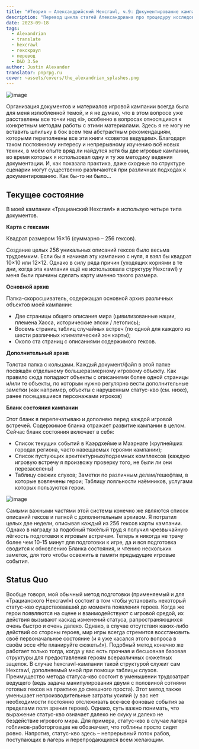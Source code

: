 ```yaml
---
title: "#Теория — Александрийский Hexcrawl, ч.9: Документирование кампании (перевод)"
description: "Перевод цикла статей Александриана про процедуру исследования гексов в третьей редакции D&D #alexandrian #hexcrawl #dnd3e #translate"
date: 2023-09-18
tags:
  - Alexandrian
  - translate
  - hexcrawl
  - гекскраул
  - перевод
  - D&D 3.5e
author: Justin Alexander
translator: pnprpg.ru
cover: ~assets/covers/the_alexandrian_splashes.png
---
```


![image](https://cyborgsandmages.com/images/hexcrawl-9-1.jpg)

Организация документов и материалов игровой кампании всегда была для меня излюбленной темой, и я не думаю, что в этом вопросе уже расставлены все точки над «i», особенно в вопросах относящихся к конкретным методам работы с этими материалами.
Здесь я не могу не вставить шпильку в бок всем тем абстрактным рекомендациям, которыми переполнены все эти книги «советов ведущим».
Благодаря таком постоянному интересу и непрерывному изучению всё новых техник, в моём опыте вряд ли найдутся хотя бы две игровые кампании, во время которых я использовал одну и ту же методику ведения документации. И, как показала практика, даже сходные по структуре сценарии могут существенно различаются при различных подходах к документированию. Как бы-то ни было…

## Текущее состояние

В моей кампании «Трацианский Hexcrawl» я использую четыре типа документов.

**Карта с гексами**

Квадрат размером 16×16 (суммарно – 256 гексов).

Создание целых 256 уникальных описаний гексов было весьма трудоемким. Если бы я начинал эту кампанию с нуля, я взял бы квадрат 10×10 или 12×12. Однако в силу ряда причин (уходящих корнями в те дни, когда эта кампания ещё не использовала структуру Hexcrawl) у меня были причины сделать карту именно такого размера.

**Основной архив**

Папка-скоросшиватель, содержащая основной архив различных объектов моей кампании:
- Две страницы общего описания мира (цивилизованные нации, племена Хаоса, исторические эпохи / летопись);
- Восемь страниц таблиц случайных встреч (по одной для каждого из шести различных климатический зон карты);
- Около ста страниц с описаниями содержимого гексов.

**Дополнительный архив**

Толстая папка с кольцами. Каждый документ/файл в этой папке посвящён отдельному большеразмерному игровому объекту. Как правило сюда попадают объекты с описаниями более одной страницы и/или те объекты, по которым нужно регулярно вести дополнительные заметки (как например, объекты с нарушенным статус-кво (см. ниже), ранее посещавшиеся персонажами игроков)

**Бланк состояния кампании**

Этот бланк я перепечатываю и дополняю перед каждой игровой встречей. Содержимое бланка отражает развитие кампании в целом.
Сейчас бланк состояния включает в себя:
- Список текущих событий в Каэрдхейме и Маэрнате (крупнейших городах региона, часто навещаемых героями кампании);
- Список пустующих архитектурных/подземных комплексов (каждую игровую встречу я произвожу проверку того, не были ли они перезаселены)
- Таблицу свежих слухов;
Заметки по различным делам/гешефтам, в которые вовлечены герои;
Таблицу лояльности наёмников, услугами которых пользуются герои.

![image](https://cyborgsandmages.com/images/hexcrawl-9-2.jpg)

Самыми важными частями этой системы конечно же являются список описаний гексов и папкой с дополнительным архивом. Я потратил целых две недели, описывая каждый из 256 гексов карты кампании. Однако в награду за подобный тяжёлый труд я получил чрезвычайную лёгкость подготовки к игровым встречам. Теперь я никогда не трачу более чем 10-15 минут для подготовки к игре, да и вся подготовка сводится к обновлению Бланка состояния, и чтению нескольких заметок, для того чтобы освежить в памяти предыдущие игровые события.

## Status Quo

Вообще говоря, мой обычный метод подготовки (применяемый и для «Трацианского Hexcrawl») состоит в том чтобы установить некоторый статус-кво существовавший до момента появления героев. Когда же герои появляются на сцене и взаимодействуют с игровой средой, их действия вызывают каскад изменений статуса, рапространяющихся очень быстро и очень далеко. Однако, в случае отсутствия каких-либо действий со стороны героев, мир игры всегда стремится восстановить своё первоначальное состояние (и я уже касался этого вопроса в своём эссе «Не планируйте сюжеты!»). Подобный метод конечно же работает только тогда, когда у вас есть прочная и бесшовная базовая структуры для предоставления героям всеразличных сюжетных зацепок. В случае hexcrawl-кампании такой структурой служит сам Hexcrawl, дополняемый мной при помощи таблицы слухов. Преимущество метода статуса-кво состоит в уменьшении трудозатрат ведущего (ведь задача манипулирования двумя с половиной сотнями готовых гексов на практике до смешного проста). Этот метод также уменьшает непроизводительные затраты усилий (у вас нет необходимости постоянно отслеживать все-все фоновые события за пределами поля зрения героев). Однако, суть важно понимать, что выражение статус-кво означает далеко не скуку и далеко не бездействие игрового мира.
Для примера, статус-кво в случае лагеря гоблинов-работорговцев не обозначает, что гоблины просто сидят ровно. Напротив, статус-кво здесь – непрерывный поток рабов, поступающих в лагерь и перепродающихся всем желающим.